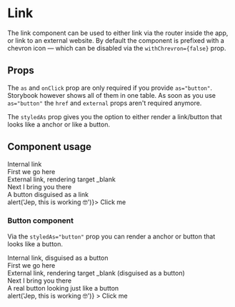 
<Meta title="Components/Link" component={Link} />

# Link

The link component can be used to either link via the router inside the app, or link to an external website.
By default the component is prefixed with a chevron icon — which can be disabled via the `withChrevron={false}` prop.

## Props

The `as` and `onClick` prop are only required if you provide `as="button"`. Storybook however shows all of them in one table. As soon as you use
`as="button"` the `href` and `external` props aren't required anymore.

The `styledAs` prop gives you the option to either render a link/button that looks like a anchor or like a button.

<Props of={Link} />

## Component usage

<Canvas>
	<Story name="Link">
		<span>Internal link</span>
		<br />
		<Link href="/">First we go here</Link>
		<br />
		<span>External link, rendering target _blank</span>
		<br />
		<Link href="https://www.google.com" external>
			Next I bring you there
		</Link>
		<br />
		<span>A button disguised as a link</span>
		<br />
		<Link as="button" onClick={() => alert('Jep, this is working 🤓')}>
			Click me
		</Link>
	</Story>
</Canvas>

### Button component

Via the `styledAs="button"` prop you can render a anchor or button that looks like a button.

<Canvas>
	<Story name="Button">
		<span>Internal link, disguised as a button</span>
		<br />
		<Link href="/" styledAs="button">
			First we go here
		</Link>
		<br />
		<span>External link, rendering target _blank (disguised as a button)</span>
		<br />
		<Link styledAs="button" href="https://www.google.com" external>
			Next I bring you there
		</Link>
		<br />
		<span>A real button looking just like a button</span>
		<br />
		<Link
			styledAs="button"
			as="button"
			onClick={() => alert('Jep, this is working 🤓')}
		>
			Click me
		</Link>
	</Story>
</Canvas>
